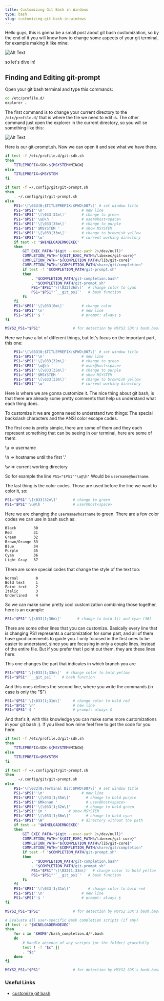 ```yaml
---
title: Customizing Git Bash in Windows
type: bash
slug: customizing-git-bash-in-windows
---
```


Hello guys, this is gonna be a small post about git bash customization, so by the end of it you will know how to change some aspects of your git terminal, for example making it like mine:

![Alt Text](https://dev-to-uploads.s3.amazonaws.com/uploads/articles/ht25lmlvuzj46ltnd6br.png)

so let's dive in!

## Finding and Editing git-prompt

Open your git bash terminal and type this commands:

```bash
cd /etc/profile.d/
explorer .
```

The first command is to change your current directory to the `/etc/profile.d/` that is where the file we need to edit is. The other command just open the explorer in the current directory, so you will se something like this:

![Alt Text](https://dev-to-uploads.s3.amazonaws.com/uploads/articles/r50gpsse84pkx3rsuxnq.png)

Here is our git-prompt.sh. Now we can open it and see what we have there.

```sh
if test -f /etc/profile.d/git-sdk.sh
then
	TITLEPREFIX=SDK-${MSYSTEM#MINGW}
else
	TITLEPREFIX=$MSYSTEM
fi

if test -f ~/.config/git/git-prompt.sh
then
	. ~/.config/git/git-prompt.sh
else
	PS1='\[\033]0;$TITLEPREFIX:$PWD\007\]' # set window title
	PS1="$PS1"'\n'                 # new line
	PS1="$PS1"'\[\033[32m\]'       # change to green
	PS1="$PS1"'\u@\h '             # user@host<space>
	PS1="$PS1"'\[\033[35m\]'       # change to purple
	PS1="$PS1"'$MSYSTEM '          # show MSYSTEM
	PS1="$PS1"'\[\033[33m\]'       # change to brownish yellow
	PS1="$PS1"'\w'                 # current working directory
	if test -z "$WINELOADERNOEXEC"
	then
		GIT_EXEC_PATH="$(git --exec-path 2>/dev/null)"
		COMPLETION_PATH="${GIT_EXEC_PATH%/libexec/git-core}"
		COMPLETION_PATH="${COMPLETION_PATH%/lib/git-core}"
		COMPLETION_PATH="$COMPLETION_PATH/share/git/completion"
		if test -f "$COMPLETION_PATH/git-prompt.sh"
		then
			. "$COMPLETION_PATH/git-completion.bash"
			. "$COMPLETION_PATH/git-prompt.sh"
			PS1="$PS1"'\[\033[36m\]'  # change color to cyan
			PS1="$PS1"'`__git_ps1`'   # bash function
		fi
	fi
	PS1="$PS1"'\[\033[0m\]'        # change color
	PS1="$PS1"'\n'                 # new line
	PS1="$PS1"'$ '                 # prompt: always $
fi

MSYS2_PS1="$PS1"               # for detection by MSYS2 SDK's bash.basrc
```

Here we have a lot of different things, but let's focus on the important part, this one:

```sh
	PS1='\[\033]0;$TITLEPREFIX:$PWD\007\]' # set window title
	PS1="$PS1"'\n'                 # new line
	PS1="$PS1"'\[\033[32m\]'       # change to green
	PS1="$PS1"'\u@\h '             # user@host<space>
	PS1="$PS1"'\[\033[35m\]'       # change to purple
	PS1="$PS1"'$MSYSTEM '          # show MSYSTEM
	PS1="$PS1"'\[\033[33m\]'       # change to brownish yellow
	PS1="$PS1"'\w'                 # current working directory
```

Here is where we are gonna customize it. The nice thing about git bash, is that there are already some pretty comments that help us understand what each thing does.

To customize it we are gonna need to understand two things: The special backslash characters and the ANSI color escape codes.

The first one is pretty simple, there are some of them and they each represent something that can be seeing in our terminal, here are some of them:

\u => username

\h => hostname until the first '.'

\w => current working directory

So for example the line `PS1="$PS1"'\u@\h'` Would be `username@hostname`.

The last thing is the color codes. Those are used before the line we want to color it, so:

```sh
PS1="$PS1"'\[\033[32m\]'       # change to green
PS1="$PS1"'\u@\h '             # user@host<space>
```

Here we are changing the `username@hostname` to green. There are a few color codes we can use in bash such as:

```sh
Black        30  
Red          31     
Green        32     
Brown/Orange 33     
Blue         34     
Purple       35     
Cyan         36
Light Gray   37 
```

There are some special codes that change the style of the text too:

```
Normal        0
Bold text     1
Faint text    2
Italic        3
Underlined    4
```

So we can make some pretty cool customization combining those together, here is an example:

```sh
PS1="$PS1"'\[\033[1;36m\]'       # change to bold 1() and cyan (36)
```

There are some other lines that you can customize. Basically every line that is changing PS1 represents a customization for some part, and all of them have good comments to guide you. I only focused in the first ones to be easier to understand, since you are focusing in only a couple lines, instead of the entire file. But if you prefer that I point out them, they are these lines here:

This one changes the part that indicates in which branch you are

```sh
PS1="$PS1"'\[\033[1;33m\]'  # change color to bold yellow
PS1="$PS1"'`__git_ps1`'   # bash function
```

And this ones defines the second line, where you write the commands (in case is only the "$")

```sh
PS1="$PS1"'\[\033[1;31m\]'     # change color to bold red
PS1="$PS1"'\n'                 # new line
PS1="$PS1"'$ '                 # prompt: always $
```

And that's it, with this knowledge you can make some more customizations in your git bash :). If you liked how mine feel free to get the code for you here:

```sh
if test -f /etc/profile.d/git-sdk.sh
then
	TITLEPREFIX=SDK-${MSYSTEM#MINGW}
else
	TITLEPREFIX=$MSYSTEM
fi

if test -f ~/.config/git/git-prompt.sh
then
	. ~/.config/git/git-prompt.sh
else
	PS1='\[\033]0;Terminal Dir:$PWD\007\]' # set window title
	PS1="$PS1"'\n'                 # new line
	PS1="$PS1"'\[\033[1;35m\]'       # change to bold purple
	PS1="$PS1"'GMkonan '             # user@host<space>
	PS1="$PS1"'\[\033[1;32m\]'       # change to bold green
	PS1="$PS1"'in '          # show MSYSTEM
	PS1="$PS1"'\[\033[1;36m\]'       # change to bold cyan
	PS1="$PS1"'\W'                 # directory without the path
	if test -z "$WINELOADERNOEXEC"
	then
		GIT_EXEC_PATH="$(git --exec-path 2>/dev/null)"
		COMPLETION_PATH="${GIT_EXEC_PATH%/libexec/git-core}"
		COMPLETION_PATH="${COMPLETION_PATH%/lib/git-core}"
		COMPLETION_PATH="$COMPLETION_PATH/share/git/completion"
		if test -f "$COMPLETION_PATH/git-prompt.sh"
		then
			. "$COMPLETION_PATH/git-completion.bash"
			. "$COMPLETION_PATH/git-prompt.sh"
			PS1="$PS1"'\[\033[1;33m\]'  # change color to bold yellow
			PS1="$PS1"'`__git_ps1`'   # bash function
		fi
	fi
	PS1="$PS1"'\[\033[1;31m\]'        # change color to bold red
	PS1="$PS1"'\n'                 # new line
	PS1="$PS1"'$ '                 # prompt: always $
fi

MSYS2_PS1="$PS1"               # for detection by MSYS2 SDK's bash.basrc

# Evaluate all user-specific Bash completion scripts (if any)
if test -z "$WINELOADERNOEXEC"
then
	for c in "$HOME"/bash_completion.d/*.bash
	do
		# Handle absence of any scripts (or the folder) gracefully
		test ! -f "$c" ||
		. "$c"
	done
fi

MSYS2_PS1="$PS1"               # for detection by MSYS2 SDK's bash.basrc
```

### Useful Links

- [customize git bash](https://blog.devgenius.io/how-to-customize-the-git-bash-shell-prompt-336f6aefcf3f)